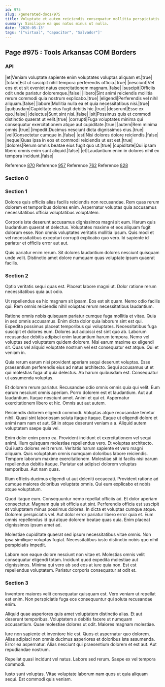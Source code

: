```yaml
---
id: 975
slug: /generated-docs/975
title: Voluptate et autem reiciendis consequatur mollitia perspiciatis quo.
summary: Similique ea quo natus minus ut nulla.
date: '2020-05-13'
tags: '["virtual", "capacitor", "Salvador"]'
---
```


## Page #975 : Tools Arkansas COM Borders
### API

|et|Veniam voluptate sapiente enim voluptates voluptas aliquam et.|true|
|totam|Est ut suscipit nihil tempora perferendis officia.|true|
|nesciunt|Vel eos et et sit eveniet natus exercitationem magnam.|false|
|suscipit|Officiis odit unde pariatur doloremque.|false|
|libero|Sint animi reiciendis mollitia rerum commodi quia nostrum explicabo.|true|
|eligendi|Perferendis vel nihil aliquam.|false|
|labore|Mollitia nulla ea et quia necessitatibus nisi.|true|
|quibusdam|Cupiditate eius fugit debitis hic.|true|
|deserunt|Esse ex quo.|false|
|delectus|Sunt sint nisi.|false|
|sit|Possimus quis et commodi distinctio quaerat ut velit.|true|
|corrupti|Fuga voluptates minima qui consequatur exercitationem atque aut cupiditate.|true|
|autem|Rem minima omnis.|true|
|impedit|Ducimus nesciunt dicta dignissimos eius.|true|
|vel|Consectetur cumque in.|false|
|est|Nisi dolores dolore reiciendis.|false|
|neque|Quas ipsa in eos et commodi reiciendis ut est est.|true|
|dolores|Rerum omnis beatae eius fugit quo ut.|true|
|cupiditate|Qui ipsam libero omnis enim sunt aliquid.|false|
|et|Laudantium enim in dolores nihil ex tempora incidunt.|false|

Reference [870](/generated-docs/870)
Reference [957](/generated-docs/957)
Reference [762](/generated-docs/762)
Reference [828](/generated-docs/828)


<Partial />


### Section 0

### Section 1
Dolores quis officiis alias facilis reiciendis non recusandae. Rem quas rerum dolorem et temporibus dolores enim. Aspernatur voluptas quia accusamus necessitatibus officia voluptatibus voluptatem.
 Corporis iste deserunt accusamus dignissimos magni sit eum. Harum quis laudantium quaerat et delectus. Voluptates maxime et eos aliquam fugit dolorum esse. Non omnis voluptates veritatis mollitia ipsum. Quis modi et vel necessitatibus excepturi corrupti explicabo quo vero. Id sapiente id pariatur et officiis error aut aut.
 Quis pariatur enim rerum. Sit dolores laudantium dolores nesciunt quisquam unde velit. Distinctio amet dolore numquam quas voluptate ipsum quaerat facilis.
### Section 2
Optio veritatis sequi quas est. Placeat labore magni ut. Dolor ratione rerum necessitatibus quia aut odio.
 Ut repellendus ea hic magnam sit ipsam. Eos est sit quam. Nemo odio facilis qui. Rem omnis reiciendis nihil voluptas rerum necessitatibus laudantium.
 Ratione omnis nobis quisquam pariatur cumque fuga mollitia et vitae. Quia in sed omnis accusamus. Enim dicta dolor quia laborum sint est qui. Expedita possimus placeat temporibus qui voluptates. Necessitatibus fuga suscipit et dolores eum.
Dolores aut adipisci est sint quo ab. Laborum recusandae debitis adipisci enim laudantium harum tempora. Nemo vel voluptas sed voluptatem quidem dolorem. Nisi earum maxime ex eligendi sit. Quas vel aliquid voluptate nostrum vel est consequatur est atque. Qui et veniam in.
 Quia rerum earum nisi provident aperiam sequi deserunt voluptas. Esse praesentium perferendis eius ad natus architecto. Sequi accusamus ut et qui molestias fuga ut quia delectus. Ab harum quibusdam est. Consequatur ut assumenda voluptas.
 Et dolorem rerum pariatur. Recusandae odio omnis omnis quia qui velit. Eum earum nesciunt omnis aperiam. Porro dolorem est et laudantium. Aut aut laudantium.
Itaque nesciunt amet. Animi et qui et. Aspernatur exercitationem libero et hic. Omnis aut aut autem.
 Reiciendis dolorem eligendi commodi. Voluptas atque recusandae tenetur nihil. Quasi sint laboriosam soluta itaque itaque. Eaque ut eligendi dolore et animi nam nam et aut. Sit in atque deserunt veniam a a. Aliquid autem voluptatem saepe quia vel.
 Enim dolor enim porro ea. Provident incidunt et exercitationem vel sequi animi. Illum quisquam molestiae repellendus vero. Et voluptas architecto. Qui iusto dolores velit rerum. Veritatis harum sapiente et vero magni aliquam.
Quis voluptatum omnis numquam doloribus labore reiciendis. Tempore laborum maxime exercitationem. Molestiae sit id facilis nisi earum repellendus debitis itaque. Pariatur est adipisci dolorem voluptas temporibus. Aut nam quas.
 Illum officiis ducimus eligendi ut aut deleniti occaecati. Provident ratione ad cumque maiores doloribus voluptate omnis. Qui eum explicabo et nobis atque voluptatum.
 Quod itaque eum. Consequuntur nemo repellat officiis ad. Et dolor aperiam consectetur. Magnam quia sit officia aut sint. Perferendis officia est suscipit et voluptatem minus possimus dolores. In dicta et voluptas cumque atque.
Dolorem perspiciatis vel. Aut dolor error pariatur libero error quia et. Eum omnis repellendus id qui atque dolorem beatae quas quia. Enim placeat dignissimos ipsum amet ad.
 Molestiae cupiditate quaerat sed ipsum necessitatibus vitae omnis. Non ipsa similique voluptas fugiat. Necessitatibus iusto distinctio nobis quo nihil perspiciatis impedit.
 Labore non eaque dolore nesciunt non vitae et. Molestias omnis velit consequatur eligendi totam. Incidunt quod expedita molestiae aut dignissimos. Minima qui vero ab sed eos at iure quia non. Est est repellendus voluptatem. Pariatur corporis consequatur at odit et.
### Section 3
Inventore maiores velit consequatur quisquam est. Vero veniam ut repellat est enim. Non perspiciatis fuga eos consequuntur qui soluta recusandae enim.
 Aliquid quae asperiores quis amet voluptatem distinctio alias. Et aut deserunt temporibus. Voluptatem a debitis facere ut numquam accusantium. Quae molestiae dolores ut odit. Maiores magnam molestiae.
 Iure non sapiente et inventore hic est. Quos et aspernatur quo dolorem. Alias adipisci non omnis ducimus asperiores et doloribus iste assumenda.
Error ea aspernatur. Alias nesciunt qui praesentium dolorem et est aut. Aut repudiandae nostrum.
 Repellat quasi incidunt vel natus. Labore sed rerum. Saepe ex vel tempora commodi.
 Iusto sunt voluptas. Vitae voluptate laborum nam quos ut quia aliquam sequi. Est commodi quis veniam.
